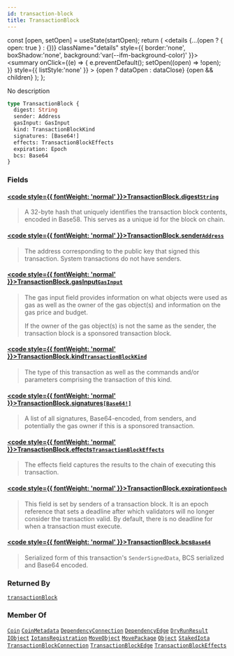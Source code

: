 ```yaml
---
id: transaction-block
title: TransactionBlock
---
```









  const [open, setOpen] = useState(startOpen);
  return (
    <details {...(open ? { open: true } : {})} className="details" style={{ border:'none', boxShadow:'none', background:'var(--ifm-background-color)' }}>
      <summary
        onClick={(e) => {
          e.preventDefault();
          setOpen((open) => !open);
        }}
        style={{ listStyle:'none' }}
      >
      {open ? dataOpen : dataClose}
      </summary>
      {open && children}
    </details>
  );
};








No description


```graphql
type TransactionBlock {
  digest: String
  sender: Address
  gasInput: GasInput
  kind: TransactionBlockKind
  signatures: [Base64!]
  effects: TransactionBlockEffects
  expiration: Epoch
  bcs: Base64
}
```




### Fields

#### [<code style={{ fontWeight: 'normal' }}>TransactionBlock.<b>digest</b></code>](#)<Bullet />[`String`](/references/iota-api/iota-graphql/reference/types/scalars/string) <Badge class="badge badge--secondary" text="scalar"/> 
> 
> 
> A 32-byte hash that uniquely identifies the transaction block contents, encoded in Base58.
> This serves as a unique id for the block on chain.
> 

#### [<code style={{ fontWeight: 'normal' }}>TransactionBlock.<b>sender</b></code>](#)<Bullet />[`Address`](/references/iota-api/iota-graphql/reference/types/objects/address) <Badge class="badge badge--secondary" text="object"/> 
> 
> 
> The address corresponding to the public key that signed this transaction. System
> transactions do not have senders.
> 

#### [<code style={{ fontWeight: 'normal' }}>TransactionBlock.<b>gasInput</b></code>](#)<Bullet />[`GasInput`](/references/iota-api/iota-graphql/reference/types/objects/gas-input) <Badge class="badge badge--secondary" text="object"/> 
> 
> 
> The gas input field provides information on what objects were used as gas as well as the
> owner of the gas object(s) and information on the gas price and budget.
> 
> If the owner of the gas object(s) is not the same as the sender, the transaction block is a
> sponsored transaction block.
> 

#### [<code style={{ fontWeight: 'normal' }}>TransactionBlock.<b>kind</b></code>](#)<Bullet />[`TransactionBlockKind`](/references/iota-api/iota-graphql/reference/types/unions/transaction-block-kind) <Badge class="badge badge--secondary" text="union"/> 
> 
> 
> The type of this transaction as well as the commands and/or parameters comprising the
> transaction of this kind.
> 

#### [<code style={{ fontWeight: 'normal' }}>TransactionBlock.<b>signatures</b></code>](#)<Bullet />[`[Base64!]`](/references/iota-api/iota-graphql/reference/types/scalars/base-64) <Badge class="badge badge--secondary" text="list"/> <Badge class="badge badge--secondary" text="scalar"/> 
> 
> 
> A list of all signatures, Base64-encoded, from senders, and potentially the gas owner if
> this is a sponsored transaction.
> 

#### [<code style={{ fontWeight: 'normal' }}>TransactionBlock.<b>effects</b></code>](#)<Bullet />[`TransactionBlockEffects`](/references/iota-api/iota-graphql/reference/types/objects/transaction-block-effects) <Badge class="badge badge--secondary" text="object"/> 
> 
> 
> The effects field captures the results to the chain of executing this transaction.
> 

#### [<code style={{ fontWeight: 'normal' }}>TransactionBlock.<b>expiration</b></code>](#)<Bullet />[`Epoch`](/references/iota-api/iota-graphql/reference/types/objects/epoch) <Badge class="badge badge--secondary" text="object"/> 
> 
> 
> This field is set by senders of a transaction block. It is an epoch reference that sets a
> deadline after which validators will no longer consider the transaction valid. By default,
> there is no deadline for when a transaction must execute.
> 

#### [<code style={{ fontWeight: 'normal' }}>TransactionBlock.<b>bcs</b></code>](#)<Bullet />[`Base64`](/references/iota-api/iota-graphql/reference/types/scalars/base-64) <Badge class="badge badge--secondary" text="scalar"/> 
> 
> 
> Serialized form of this transaction's `SenderSignedData`, BCS serialized and Base64 encoded.
> 





### Returned By

[`transactionBlock`](/references/iota-api/iota-graphql/reference/api/queries/transaction-block)  <Badge class="badge badge--secondary" text="query"/>

### Member Of

[`Coin`](/references/iota-api/iota-graphql/reference/types/objects/coin)  <Badge class="badge badge--secondary" text="object"/><Bullet />[`CoinMetadata`](/references/iota-api/iota-graphql/reference/types/objects/coin-metadata)  <Badge class="badge badge--secondary" text="object"/><Bullet />[`DependencyConnection`](/references/iota-api/iota-graphql/reference/types/objects/dependency-connection)  <Badge class="badge badge--secondary" text="object"/><Bullet />[`DependencyEdge`](/references/iota-api/iota-graphql/reference/types/objects/dependency-edge)  <Badge class="badge badge--secondary" text="object"/><Bullet />[`DryRunResult`](/references/iota-api/iota-graphql/reference/types/objects/dry-run-result)  <Badge class="badge badge--secondary" text="object"/><Bullet />[`IObject`](/references/iota-api/iota-graphql/reference/types/interfaces/iobject)  <Badge class="badge badge--secondary" text="interface"/><Bullet />[`IotansRegistration`](/references/iota-api/iota-graphql/reference/types/objects/iotans-registration)  <Badge class="badge badge--secondary" text="object"/><Bullet />[`MoveObject`](/references/iota-api/iota-graphql/reference/types/objects/move-object)  <Badge class="badge badge--secondary" text="object"/><Bullet />[`MovePackage`](/references/iota-api/iota-graphql/reference/types/objects/move-package)  <Badge class="badge badge--secondary" text="object"/><Bullet />[`Object`](/references/iota-api/iota-graphql/reference/types/objects/object)  <Badge class="badge badge--secondary" text="object"/><Bullet />[`StakedIota`](/references/iota-api/iota-graphql/reference/types/objects/staked-iota)  <Badge class="badge badge--secondary" text="object"/><Bullet />[`TransactionBlockConnection`](/references/iota-api/iota-graphql/reference/types/objects/transaction-block-connection)  <Badge class="badge badge--secondary" text="object"/><Bullet />[`TransactionBlockEdge`](/references/iota-api/iota-graphql/reference/types/objects/transaction-block-edge)  <Badge class="badge badge--secondary" text="object"/><Bullet />[`TransactionBlockEffects`](/references/iota-api/iota-graphql/reference/types/objects/transaction-block-effects)  <Badge class="badge badge--secondary" text="object"/>

